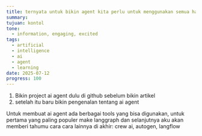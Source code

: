 ```yaml
---
title: ternyata untuk bikin agent kita perlu untuk menggunakan semua hal yang berkaitan dengan hal hal diluar mistis
summary: 
tujuan: kontol
tone:
  - information, engaging, excited
tags:
  - artificial
  - intelligence
  - ai
  - agent
  - learning
date: 2025-07-12
progress: 100
---
```

1. Bikin project ai agent dulu di github sebelum bikin artikel
2. setelah itu baru bikin pengenalan tentang ai agent

Untuk membuat ai agent ada berbagai tools yang bisa digunakan, 
untuk pertama yang paling populer make langgraph dan selanjutnya aku akan memberi tahumu cara cara lainnya di akhir: crew ai, autogen, langflow
